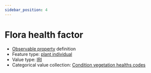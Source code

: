 ```yaml
---
sidebar_position: 4
---
```



# Flora health factor

- [Observable property](/viewers/dawe-vocabs?uri=https://linked.data.gov.au/def/test/dawe-cv/2c1a3361-76a1-4037-af73-7fa580dae07f) definition
- Feature type: [plant individual](http://linked.data.gov.au/def/tern-cv/60d7edf8-98c6-43e9-841c-e176c334d270)
- Value type: [IRI](https://w3id.org/tern/ontologies/tern/IRI)
- Categorical value collection: [Condition vegetation healths codes](/viewers/dawe-vocabs?uri=https://linked.data.gov.au/def/test/dawe-cv/92f30a6f-f19f-4c6b-af4b-914f79b2b2f3)

<Example protocolModule="targeted-survey-flora-protocol-observation" observableProperty="https://linked.data.gov.au/def/test/dawe-cv/2c1a3361-76a1-4037-af73-7fa580dae07f" />
